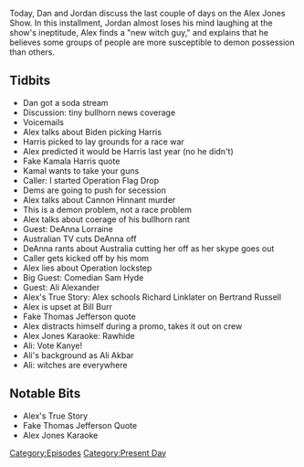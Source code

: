 {{DEFAULTSORT:
    #_EPISODE_0469:August 12-13, 2020
}}{{Episode
    | title             = August 12-13, 2020
    | caption           = Listen to this episode on [https://knowledgefight.libsyn.com/469-august-12-13-2020 Libsyn] [https://open.spotify.com/episode/2yXsqLJO2oEx81gXty4qw3 Spotify], Read the [[Transcript/469: August 12-13, 2020|Unofficial Transcript]], View discussion on [https://reddit.com/i9ia3o Reddit]
    | episodeNumber     = 469
    | length            = 01:35:14
    | airDate           = August 14, 2020
    | coverageStartDate = August 12, 2020
    | coverageEndDate   = August 13, 2020
    | episodeType       = [[:Category:Present Day|Present Day]]
    | appearance        = [[Joe Biden]], [[Kamala Harris]], [[Cannon Hinnant]], [[DeAnna Lorraine]], [[Sam Hyde]], [[Ali Alexander]], [[Ali Akbar]], [[Richard Linklater]]
    | previousEpisode   = [[468: August 11, 2020]]
    | nextEpisode       = [[470: ShadowGate]]
}}

{{Stub}}

Today, Dan and Jordan discuss the last couple of days on the Alex Jones Show. In this installment, Jordan almost loses his mind laughing at the show's ineptitude, Alex finds a "new witch guy," and explains that he believes some groups of people are more susceptible to demon possession than others.

==Tidbits==

*Dan got a soda stream
*Discussion: tiny bullhorn news coverage
*Voicemails
*Alex talks about Biden picking Harris
*Harris picked to lay grounds for a race war
*Alex predicted it would be Harris last year (no he didn't)
*Fake Kamala Harris quote
*Kamal wants to take your guns
*Caller: I started Operation Flag Drop
*Dems are going to push for secession
*Alex talks about Cannon Hinnant murder
*This is a demon problem, not a race problem
*Alex talks about coerage of his bullhorn rant
*Guest: DeAnna Lorraine
*Australian TV cuts DeAnna off
*DeAnna rants about Australia cutting her off as her skype goes out
*Caller gets kicked off by his mom
*Alex lies about Operation lockstep
*Big Guest: Comedian Sam Hyde
*Guest: Ali Alexander
*Alex's True Story: Alex schools Richard Linklater on Bertrand Russell
*Alex is upset at Bill Burr
*Fake Thomas Jefferson quote
*Alex distracts himself during a promo, takes it out on crew
*Alex Jones Karaoke: Rawhide
*Ali: Vote Kanye!
*Ali's background as Ali Akbar
*Ali: witches are everywhere

==Notable Bits==

*Alex's True Story
*Fake Thomas Jefferson Quote
*Alex Jones Karaoke

[[Category:Episodes]]
[[Category:Present Day]]
